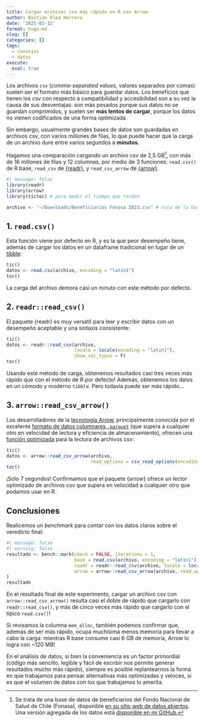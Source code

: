 ```yaml
---
title: Cargar archivos csv más rápido en R con Arrow
author: Bastián Olea Herrera
date: '2025-02-12'
format: hugo-md
slug: []
categories: []
tags:
  - consejos
  - datos
execute:
  eval: true
---
```


Los archivos `csv` (_comma-separated values,_ valores separados por comas) suelen ser el formato más básico para guardar datos. Los beneficios que tienen los csv con respecto a compatibilidad y accesibilidad son a su vez la causa de sus desventajas: son más pesados porque sus datos no se guardan comprimidos, y suelen ser **más lentos de cargar**, porque los datos no vienen codificados de una forma optimizada.

Sin embargo, usualmente grandes bases de datos son guardadas en archivos csv, con varios millones de filas, lo que puede hacer que la carga de un archivo dure entre varios segundos a **minutos**.

Hagamos una comparación cargando un archivo csv de 2,5 GB[^1], con más de 16 millones de filas y 12 columnas, por medio de 3 funciones: `read.csv()` de R base, `read_csv` de [{readr}](https://readr.tidyverse.org), y `read_csv_arrow` de [{arrow}](https://arrow.apache.org/docs/r/).

[^1]: Se trata de una base de datos de beneficiarios del Fondo Nacional de Salud de Chile (Fonasa), disponible [en su sitio web de datos abiertos](https://datosabiertos.fonasa.cl/dimensiones-beneficiarios/). Una versión agregada de los datos está [disponible en mi GitHub.](https://github.com/bastianolea/fonasa_beneficiarios?tab=readme-ov-file)

```r
#| message: false
library(readr)
library(arrow)
library(tictoc) # para medir el tiempo que tardan

archivo <- "~/Downloads/Beneficiarios Fonasa 2023.csv" # ruta de la base
```

## 1. `read.csv()`
Esta función viene por defecto en R, y es la que peor desempeño tiene, además de cargar los datos en un dataframe tradicional en lugar de un [tibble](https://tibble.tidyverse.org):
```r
tic()
datos <- read.csv(archivo, encoding = "latin1")
toc()
```

La carga del archivo demora casi un minuto con este método por defecto.

## 2. `readr::read_csv()`
El paquete {readr} es muy versátil para leer y escribir datos con un desempeño aceptable y una sintaxis consistente:

```r
tic()
datos <- readr::read_csv(archivo,
                         locale = locale(encoding = "latin1"),
                         show_col_types = F)
toc()
```

Usando este método de carga, obtenemos resultados casi tres veces más rápido que con el método de R por defecto! Además, obtenemos los datos en un cómodo y moderno `tibble`. Pero todavía puede ser más rápido...

## 3. `arrow::read_csv_arrow()`
Los desarrolladores de la [tecnología Arrow](https://arrow.apache.org), principalmente conocida por el excelente [formato de datos columnares `.parquet`](https://arrow.apache.org/docs/r/articles/arrow.html#reading-and-writing-data) (que supera a cualquier otro en velocidad de lectura y eficiencia de almacenamiento), ofrecen una [función optimizada](https://arrow.apache.org/docs/r/reference/read_delim_arrow.html) para la lectura de archivos csv:

```r
tic()
datos <- arrow::read_csv_arrow(archivo,
                               read_options = csv_read_options(encoding = "latin1"))
toc()
```


¡Sólo 7 segundos! Confirmamos que el paquete {arrow} ofrece un lector optimizado de archivos csv que supera en velocidad a cualquier otro que podamos usar en R.


## Conclusiones

Realicemos un _benchmark_ para contar con los datos claros sobre el veredicto final:

```r
#| message: false
#| warning: false
resultado <- bench::mark(check = FALSE, iterations = 1,
                         base = read.csv(archivo, encoding = "latin1"),
                         readr = readr::read_csv(archivo, locale = locale(encoding = "latin1"), show_col_types = F),
                         arrow = arrow::read_csv_arrow(archivo, read_options = csv_read_options(encoding = "latin1")),
)
resultado
```

En el resultado final de este experimento, cargar un archivo csv con `arrow::read_csv_arrow()` resulta casi el doble de rápido que cargarlo con `readr::read_csv()`, y más de cinco veces más rápido que cargarlo con el típico `read.csv()`! 

Si revisamos la columna `mem_alloc`, también podemos confirmar que, además de ser más rápido, ocupa muchísima menos memoria para llevar a cabo la carga: mientras R base consume casi 6 GB de memoria, Arrow lo logra con ~120 MB!

En el análisis de datos, si bien la conveniencia es un factor primordial (código más sencillo, legible y fácil de escribir nos permite generar resultados mucho más rápido), siempre es posible replantearnos la forma en que trabajamos para pensar alternativas más optimizadas y veloces, si es que el volumen de datos con los que trabajamos lo amerita.
